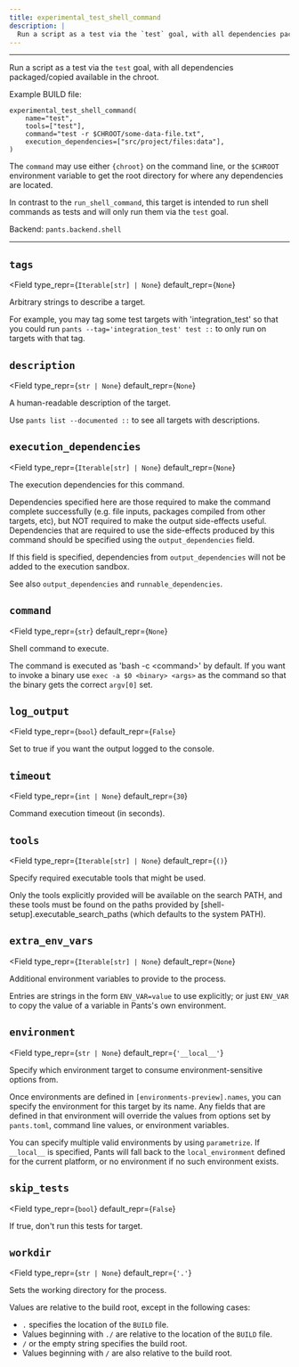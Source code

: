 ```yaml
---
title: experimental_test_shell_command
description: |
  Run a script as a test via the `test` goal, with all dependencies packaged/copied available in the chroot.
---
```



---

Run a script as a test via the `test` goal, with all dependencies packaged/copied available in the chroot.

Example BUILD file:

```
experimental_test_shell_command(
    name="test",
    tools=["test"],
    command="test -r $CHROOT/some-data-file.txt",
    execution_dependencies=["src/project/files:data"],
)
```

The `command` may use either `{chroot}` on the command line, or the `$CHROOT` environment variable to get the root directory for where any dependencies are located.

In contrast to the `run_shell_command`, this target is intended to run shell commands as tests and will only run them via the `test` goal.

Backend: <span className="color--primary">`pants.backend.shell`</span>

---

<span className={styles.options}>

## `tags`

<Field
    type_repr={`Iterable[str] | None`}
    default_repr={`None`}
>

Arbitrary strings to describe a target.

For example, you may tag some test targets with &#x27;integration_test&#x27; so that you could run `pants --tag='integration_test' test ::` to only run on targets with that tag.

</Field>

## `description`

<Field
    type_repr={`str | None`}
    default_repr={`None`}
>

A human-readable description of the target.

Use `pants list --documented ::` to see all targets with descriptions.

</Field>

## `execution_dependencies`

<Field
    type_repr={`Iterable[str] | None`}
    default_repr={`None`}
>

The execution dependencies for this command.

Dependencies specified here are those required to make the command complete successfully (e.g. file inputs, packages compiled from other targets, etc), but NOT required to make the output side-effects useful. Dependencies that are required to use the side-effects produced by this command should be specified using the `output_dependencies` field.

If this field is specified, dependencies from `output_dependencies` will not be added to the execution sandbox.

See also `output_dependencies` and `runnable_dependencies`.

</Field>

## `command`

<Field
    type_repr={`str`}
    default_repr={`None`}
>

Shell command to execute.

The command is executed as &#x27;bash -c &#x3C;command&#x3E;&#x27; by default. If you want to invoke a binary use `exec -a $0 <binary> <args>` as the command so that the binary gets the correct `argv[0]` set.

</Field>

## `log_output`

<Field
    type_repr={`bool`}
    default_repr={`False`}
>

Set to true if you want the output logged to the console.

</Field>

## `timeout`

<Field
    type_repr={`int | None`}
    default_repr={`30`}
>

Command execution timeout (in seconds).

</Field>

## `tools`

<Field
    type_repr={`Iterable[str] | None`}
    default_repr={`()`}
>

Specify required executable tools that might be used.

Only the tools explicitly provided will be available on the search PATH, and these tools must be found on the paths provided by [shell-setup].executable_search_paths (which defaults to the system PATH).

</Field>

## `extra_env_vars`

<Field
    type_repr={`Iterable[str] | None`}
    default_repr={`None`}
>

Additional environment variables to provide to the process.

Entries are strings in the form `ENV_VAR=value` to use explicitly; or just `ENV_VAR` to copy the value of a variable in Pants&#x27;s own environment.

</Field>

## `environment`

<Field
    type_repr={`str | None`}
    default_repr={`'__local__'`}
>

Specify which environment target to consume environment-sensitive options from.

Once environments are defined in `[environments-preview].names`, you can specify the environment for this target by its name. Any fields that are defined in that environment will override the values from options set by `pants.toml`, command line values, or environment variables.

You can specify multiple valid environments by using `parametrize`. If `__local__` is specified, Pants will fall back to the `local_environment` defined for the current platform, or no environment if no such environment exists.

</Field>

## `skip_tests`

<Field
    type_repr={`bool`}
    default_repr={`False`}
>

If true, don&#x27;t run this tests for target.

</Field>

## `workdir`

<Field
    type_repr={`str | None`}
    default_repr={`'.'`}
>

Sets the working directory for the process.

Values are relative to the build root, except in the following cases:

- `.` specifies the location of the `BUILD` file.
- Values beginning with `./` are relative to the location of the `BUILD` file.
- `/` or the empty string specifies the build root.
- Values beginning with `/` are also relative to the build root.

</Field>

</span>
